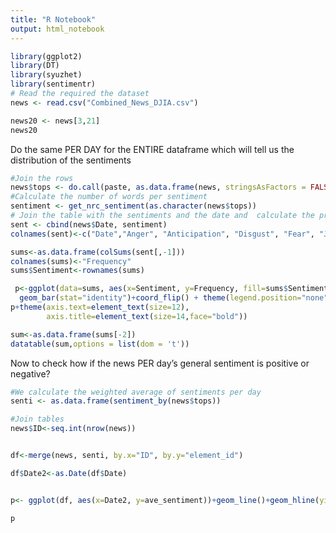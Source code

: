 ---
title: "R Notebook"
output: html_notebook
---

```{r}
library(ggplot2)
library(DT)
library(syuzhet)
library(sentimentr)
# Read the required the dataset
news <- read.csv("Combined_News_DJIA.csv")

news20 <- news[3,21]
news20
```
Do the same PER DAY for the ENTIRE dataframe which will tell us the distribution of the sentiments
```{r}

#Join the rows
news$tops <- do.call(paste, as.data.frame(news, stringsAsFactors = FALSE))
#Calculate the number of words per sentiment
sentiment <- get_nrc_sentiment(as.character(news$tops))
# Join the table with the sentiments and the date and  calculate the presence of eight different emotions and their corresponding valence in a text file
sent <- cbind(news$Date, sentiment)
colnames(sent)<-c("Date","Anger", "Anticipation", "Disgust", "Fear", "Joy", "Sadness", "Surprise", "Trust", "Negative", "Positive")
```


```{r}
sums<-as.data.frame(colSums(sent[,-1]))
colnames(sums)<-"Frequency"
sums$Sentiment<-rownames(sums)

 p<-ggplot(data=sums, aes(x=Sentiment, y=Frequency, fill=sums$Sentiment)) +
  geom_bar(stat="identity")+coord_flip() + theme(legend.position="none")
p+theme(axis.text=element_text(size=12),
        axis.title=element_text(size=14,face="bold"))


```

```{r}
sum<-as.data.frame(sums[-2])
datatable(sum,options = list(dom = 't'))
```
Now to check how if the news PER day's general sentiment is positive or negative? 

```{r}
#We calculate the weighted average of sentiments per day
senti <- as.data.frame(sentiment_by(news$tops))

#Join tables 
news$ID<-seq.int(nrow(news))


df<-merge(news, senti, by.x="ID", by.y="element_id")

df$Date2<-as.Date(df$Date)


p<- ggplot(df, aes(x=Date2, y=ave_sentiment))+geom_line()+geom_hline(yintercept=0, colour="red", size=1.5)+ labs(x="Time",y="Emotional valence") 

p  
```


